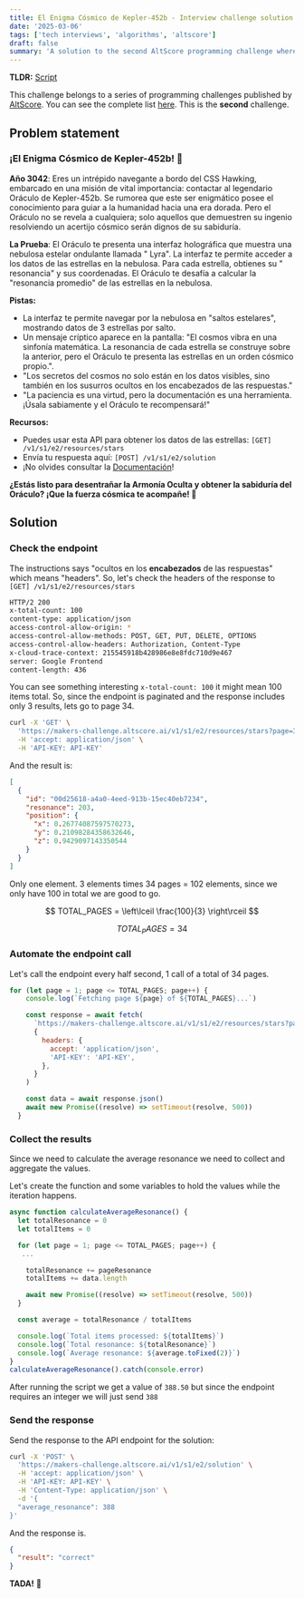 ```yaml
---
title: El Enigma Cósmico de Kepler-452b - Interview challenge solution
date: '2025-03-06'
tags: ['tech interviews', 'algorithms', 'altscore']
draft: false
summary: 'A solution to the second AltScore programming challenge where we solve a cosmic puzzle by calculating the average resonance of stars in a nebula.'
---
```


**TLDR:** [Script](https://github.com/christianguevara/thedveloper-website/blob/main/data/blog/altscore-makers-challenge/2-get_average_resonance.mjs)

This challenge belongs to a series of programming challenges published by [AltScore](https://www.altscore.ai/).
You can see the complete list [here](/blog/altscore-makers-challenge/0-reto-altscore). This is the **second** challenge.

<TOCInline toc={props.toc} />

## Problem statement
### ¡El Enigma Cósmico de Kepler-452b! 🌌

**Año 3042**: Eres un intrépido navegante a bordo del CSS Hawking, embarcado en una misión de vital importancia: contactar al legendario Oráculo de Kepler-452b.
Se rumorea que este ser enigmático posee el conocimiento para guiar a la humanidad hacia una era dorada.
Pero el Oráculo no se revela a cualquiera; solo aquellos que demuestren su ingenio resolviendo un acertijo cósmico serán dignos de su sabiduría.

**La Prueba**: El Oráculo te presenta una interfaz holográfica que muestra una nebulosa estelar ondulante llamada " Lyra".
La interfaz te permite acceder a los datos de las estrellas en la nebulosa.
Para cada estrella, obtienes su " resonancia" y sus coordenadas. El Oráculo te desafía a calcular la "resonancia promedio"
de las estrellas en la nebulosa.

**Pistas:**

- La interfaz te permite navegar por la nebulosa en "saltos estelares", mostrando datos de 3 estrellas por salto.
- Un mensaje críptico aparece en la pantalla: "El cosmos vibra en una sinfonía matemática. La resonancia de cada estrella se construye sobre la anterior, pero el Oráculo te presenta las estrellas en un orden cósmico propio.".
- "Los secretos del cosmos no solo están en los datos visibles, sino también en los susurros ocultos en los encabezados de las respuestas."
- "La paciencia es una virtud, pero la documentación es una herramienta. ¡Úsala sabiamente y el Oráculo te recompensará!"

**Recursos:**

- Puedes usar esta API para obtener los datos de las estrellas: `[GET] /v1/s1/e2/resources/stars`
- Envía tu respuesta aquí: `[POST] /v1/s1/e2/solution`
- ¡No olvides consultar la [Documentación](https://makers-challenge.altscore.ai/docs)!

**¿Estás listo para desentrañar la Armonía Oculta y obtener la sabiduría del Oráculo? ¡Que la fuerza cósmica te acompañe! 🚀**

## Solution
### Check the endpoint
The instructions says "ocultos en los **encabezados** de las respuestas" which means "headers".
So, let's check the headers of the response to `[GET] /v1/s1/e2/resources/stars`

```bash
HTTP/2 200
x-total-count: 100
content-type: application/json
access-control-allow-origin: *
access-control-allow-methods: POST, GET, PUT, DELETE, OPTIONS
access-control-allow-headers: Authorization, Content-Type
x-cloud-trace-context: 215545918b428986e8e8fdc710d9e467
server: Google Frontend
content-length: 436
```

You can see something interesting `x-total-count: 100` it might mean 100 items total.
So, since the endpoint is paginated and the response includes only 3 results, lets go to page 34.

```bash
curl -X 'GET' \
  'https://makers-challenge.altscore.ai/v1/s1/e2/resources/stars?page=34&sort-by=id&sort-direction=desc' \
  -H 'accept: application/json' \
  -H 'API-KEY: API-KEY'
```

And the result is:

```json
[
  {
    "id": "00d25618-a4a0-4eed-913b-15ec40eb7234",
    "resonance": 203,
    "position": {
      "x": 0.26774087597570273,
      "y": 0.21098284358632646,
      "z": 0.9429097143350544
    }
  }
]
```

Only one element. 3 elements times 34 pages = 102 elements, since we only have 100 in total we are good to go.

$$
TOTAL_PAGES = \left\lceil \frac{100}{3} \right\rceil
$$

$$
TOTAL_PAGES = 34
$$


### Automate the endpoint call

Let's call the endpoint every half second, 1 call of a total of 34 pages.

```js
for (let page = 1; page <= TOTAL_PAGES; page++) {
    console.log(`Fetching page ${page} of ${TOTAL_PAGES}...`)

    const response = await fetch(
      `https://makers-challenge.altscore.ai/v1/s1/e2/resources/stars?page=${page}&sort-by=resonance&sort-direction=desc`,
      {
        headers: {
          accept: 'application/json',
          'API-KEY': 'API-KEY',
        },
      }
    )

    const data = await response.json()
    await new Promise((resolve) => setTimeout(resolve, 500))
  }
```

### Collect the results
Since we need to calculate the average resonance we need to collect and aggregate the values.

Let's create the function and some variables to hold the values while the iteration happens.

```js
async function calculateAverageResonance() {
  let totalResonance = 0
  let totalItems = 0

  for (let page = 1; page <= TOTAL_PAGES; page++) {
   ...

    totalResonance += pageResonance
    totalItems += data.length

    await new Promise((resolve) => setTimeout(resolve, 500))
  }

  const average = totalResonance / totalItems

  console.log(`Total items processed: ${totalItems}`)
  console.log(`Total resonance: ${totalResonance}`)
  console.log(`Average resonance: ${average.toFixed(2)}`)
}
calculateAverageResonance().catch(console.error)
```

After running the script we get a value of `388.50` but since the endpoint requires an integer we will just send
`388`

### Send the response
Send the response to the API endpoint for the solution:

```bash
curl -X 'POST' \
  'https://makers-challenge.altscore.ai/v1/s1/e2/solution' \
  -H 'accept: application/json' \
  -H 'API-KEY: API-KEY' \
  -H 'Content-Type: application/json' \
  -d '{
  "average_resonance": 388
}'
```

And the response is.

```json
{
  "result": "correct"
}
```

**TADA!** 🎉
